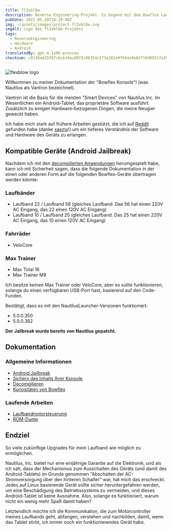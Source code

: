 ```yaml
---
title: fl3xbl0w
description: Reverse-Engineering-Projekt. Es begann mit dem Bowflex Laufband 22, wurde aber auf jede von Nautilus Inc. verkaufte Android-Maschine (Nautilus, Bowflex, Schwinn) verallgemeinert.
pubDate: 2022-05-28T10:28:00Z
img: ~/assets/images/project-fl3xbl0w.svg
imgAlt: Logo des fl3xbl0w-Projekts
tags:
  - ReverseEngineering
  - Hardware
  - Android
translatedBy: gpt-4-1106-preview
checksum: c0130a435f67cbcb19ac8072c88354c5f3e181e9f644a9e82f19d85517a20d2f
---
```



<Image src={HeaderImage} alt="flexblow logo" format="webp" width={800} />

Willkommen zu meiner Dokumentation der "Bowflex Konsole"! (was Nautilus als Vantron bezeichnet).

Vantron ist die Basis für die meisten "Smart Devices" von Nautilus Inc. Im Wesentlichen ein Android-Tablet, das proprietäre Software ausführt. Zusätzlich zu einigen Hardware-bezogenen Dingen, die meine Neugier geweckt haben.

Ich habe mich stark auf frühere Arbeiten gestützt, die ich auf [Reddit](https://www.reddit.com/r/Bowflex/comments/mi8wdo/unlocking_bowflex_velocore/) gefunden habe (danke [xasmx](https://www.reddit.com/user/xasmx/)!) um ein tieferes Verständnis der Software und Hardware des Geräts zu erlangen.

## Kompatible Geräte (Android Jailbreak)

Nachdem ich mit den <a href="/de/projects/fl3xbl0w/decompiling" target="_self">decompilierten Anwendungen</a> herumgespielt habe, kann ich mit Sicherheit sagen, dass die folgende Dokumentation in der einen oder anderen Form auf die folgenden Bowflex-Geräte übertragen werden könnte:

### Laufbänder

- Laufband 22 / Laufband 56 (gleiches Laufband. Das 56 hat einen 220V AC Eingang, das 22 einen 120V AC Eingang)
- Laufband 10 / Laufband 25 (gleiches Laufband. Das 25 hat einen 220V AC Eingang, das 10 einen 120V AC Eingang)

### Fahrräder

- VeloCore

### Max Trainer

- Max Total 16
- Max Trainer M9

Ich besitze keinen Max Trainer oder VeloCore, aber es sollte funktionieren, solange du einen verfügbaren USB-Port hast, basierend auf den Code-Funden.

Bestätigt, dass es mit den NautilusLauncher-Versionen funktioniert:

- 5.0.0.350
- 5.0.0.382

**Der Jailbreak wurde bereits von Nautilus gepatcht.**

## Dokumentation

### Allgemeine Informationen

- <a href="/de/projects/fl3xbl0w/jailbreak" target="_self">
    Android Jailbreak
  </a>
- <a href="/de/projects/fl3xbl0w/backup" target="_self">
    Sichern des Inhalts Ihrer Konsole
  </a>
- <a href="/de/projects/fl3xbl0w/decompiling" target="_self">
    Decompilieren
  </a>
- <a href="/de/projects/fl3xbl0w/quirks" target="_self">
    Kuriositäten von Bowflex
  </a>

### Laufende Arbeiten

- <a href="/de/projects/fl3xbl0w/treadmotor" target="_self">
    Laufbandmotorsteuerung
  </a>
- <a href="/de/projects/fl3xbl0w/romdump" target="_self">
    ROM-Dump
  </a>

## Endziel

So viele zukünftige Upgrades für mein Laufband wie möglich zu ermöglichen.

Nautilus, Inc. bietet nur eine einjährige Garantie auf die Elektronik, und als ich sah, dass der Mechanismus zum Ausschalten des Geräts (und damit des Android-Tablets) im Grunde genommen "Abschalten der AC-Stromversorgung über den hinteren Schalter" war, hat mich das erschreckt. Jedes auf Linux basierende Gerät sollte sicher heruntergefahren werden, um eine Beschädigung des Betriebssystems zu vermeiden, und dieses Android-Tablet ist keine Ausnahme. Also, solange es funktioniert, warum nicht ein wenig mehr Spaß damit haben?

Letztendlich möchte ich die Kommunikation, die zum Motorcontroller meines Laufbands geht, abfangen, verstehen und nachbilden, damit, wenn das Tablet stirbt, ich immer noch ein funktionierendes Gerät habe.
